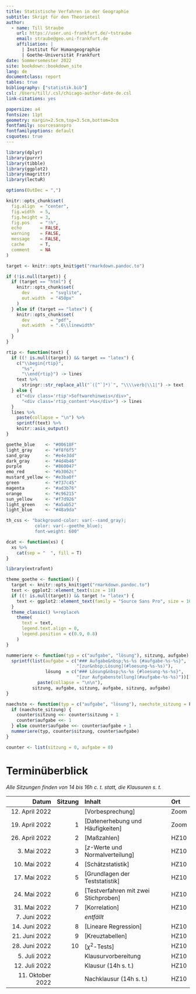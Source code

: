 ```yaml
---
title: Statistische Verfahren in der Geographie
subtitle: Skript für den Theorieteil
author:
  - name: Till Straube
    url: https://user.uni-frankfurt.de/~tstraube
    email: straube@geo.uni-frankfurt.de
    affiliation: |
      | Institut für Humangeographie
      | Goethe-Universität Frankfurt
date: Sommersemester 2022
site: bookdown::bookdown_site
lang: de
documentclass: report
tables: true
bibliography: ["statistik.bib"]
csl: /Users/till/.csl/chicago-author-date-de.csl
link-citations: yes

papersize: a4
fontsize: 11pt
geometry: margin=2.5cm,top=3.5cm,bottom=3cm
fontfamily: sourcesanspro
fontfamilyoptions: default
csquotes: true
---
```


```r

library(dplyr)
library(purrr)
library(tibble)
library(ggplot2)
library(magrittr)
library(lectuR)

options(OutDec = ",")

knitr::opts_chunk$set(
  fig.align  = "center",
  fig.width  = 5,
  fig.height = 3,
  fig.pos    = "!h",
  echo       = FALSE,
  warning    = FALSE,
  message    = FALSE,
  cache      = T,
  comment    = NA
)

target <- knitr::opts_knit$get("rmarkdown.pandoc.to")

if (!is.null(target)) {
  if (target == "html") {
    knitr::opts_chunk$set(
      dev        = "svglite",
      out.width  = "450px"
    )
  } else if (target == "latex") {
    knitr::opts_chunk$set(
      dev        = "pdf",
      out.width  = ".6\\linewidth"
    )
  }
}

rtip <- function(text) {
  if ((! is.null(target)) && target == "latex") {
    c("\\begin{rtip}",
      "%s",
      "\\end{rtip}") -> lines
    text %>%
      stringr::str_replace_all("`([^`]*)`", "\\\\verb|\\1|") -> text
  } else {
    c("<div class='rtip'>Softwarehinweis</div>",
      "<div class='rtip_content'>%s</div>") -> lines
  }
  lines %>%
    paste(collapse = "\n") %>%
    sprintf(text) %>%
    knitr::asis_output()
}

goethe_blue    <- "#00618F"
light_gray     <- "#f8f6f5"
sand_gray      <- "#e4e3dd"
dark_gray      <- "#4d4b46"
purple         <- "#860047"
emo_red        <- "#b3062c"
mustard_yellow <- "#e3ba0f"
green          <- "#737c45"
magenta        <- "#ad3b76"
orange         <- "#c96215"
sun_yellow     <- "#f7d926"
light_green    <- "#a5ab52"
light_blue     <- "#48a9da"

th_css <- "background-color: var(--sand_gray);
           color: var(--goethe_blue);
           font-weight: 600"

dcat <- function(xs) {
  xs %>%
    cat(sep = "  ", fill = T)
}

library(extrafont)

theme_goethe <- function() {
  target <- knitr::opts_knit$get("rmarkdown.pandoc.to")
  text <- ggplot2::element_text(size = 10)
  if ((! is.null(target)) && target != "latex") {
    text <- ggplot2::element_text(family = "Source Sans Pro", size = 10)
  }
  theme_classic() %+replace%
    theme(
      text = text,
      legend.text.align = 0,
      legend.position = c(0.9, 0.8)
    )
}

nummeriere <- function(typ = c("aufgabe", "lösung"), sitzung, aufgabe) {
  sprintf(list(aufgabe = c("### Aufgabe&nbsp;%s-%s {#aufgabe-%s-%s}",
                           "[zur&nbsp;Lösung](#loesung-%s-%s)"),
               lösung  = c("### Lösung&nbsp;%s-%s {#loesung-%s-%s}",
                           "[zur Aufgabenstellung](#aufgabe-%s-%s)"))[[typ]] %>%
            paste(collapse = "\n\n"),
          sitzung, aufgabe, sitzung, aufgabe, sitzung, aufgabe)
}

naechste <- function(typ = c("aufgabe", "lösung"), naechste_sitzung = F) {
  if (naechste_sitzung) {
    counter$sitzung <<- counter$sitzung + 1
    counter$aufgabe <<- 1
  } else counter$aufgabe <<- counter$aufgabe + 1
  nummeriere(typ, counter$sitzung, counter$aufgabe)
}

counter <- list(sitzung = 0, aufgabe = 0)
```

# Terminüberblick {-}

*Alle Sitzungen finden von 14 bis 16h c. t. statt, die Klausuren s. t.*

Datum                 | Sitzung | Inhalt                                                                   | Ort
--------------------: | -----:  | :-----------------------------------                                     | :-----
12. April 2022        |         | [Vorbesprechung]                                                         | Zoom
19. April 2022        | 1       | [Datenerhebung und Häufigkeiten]                                         | Zoom
26. April 2022        | 2       | [Maßzahlen]                                                              | HZ10
3. Mai 2022           | 3       | [$z$-Werte und Normalverteilung] <!--(#z-werte-und-normalverteilung) --> | HZ10
10. Mai 2022          | 4       | [Schätzstatistik]                                                        | HZ10
17. Mai 2022          | 5       | [Grundlagen der Teststatistik]                                           | HZ10
24. Mai 2022          | 6       | [Testverfahren mit zwei Stichproben]                                     | HZ10
31. Mai 2022          | 7       | [Korrelation]                                                            | HZ10
7. Juni 2022          |         | *entfällt*
14. Juni 2022         | 8       | [Lineare Regression]                                                     | HZ10
21. Juni 2022         | 9       | [Kreuztabellen]                                                          | HZ10
28. Juni 2022         | 10      | [$\chi^2$-Tests] <!-- (#chi-quadrat-tests) -->                           | HZ10
5. Juli 2022          |         | Klausurvorbereitung                                                      | HZ10
12. Juli 2022         |         | Klausur (14h s. t.)                                                      | HZ10
11. Oktober 2022      |         | Nachklausur (14h s. t.)                                                  | HZ10
